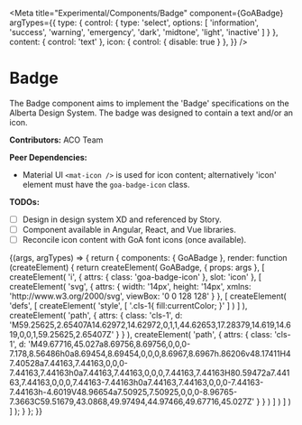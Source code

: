 

<Meta
  title="Experimental/Components/Badge"
  component={GoABadge}
  argTypes={{
    type: {
      control: {
        type: 'select',
        options: [
          'information',
          'success',
          'warning',
          'emergency',
          'dark',
          'midtone',
          'light',
          'inactive'
        ]
      }
    },
    content: { control: 'text' },
    icon: { control: { disable: true } },
  }}
/>

# Badge

The Badge component aims to implement the 'Badge' specifications on the Alberta Design System.
The badge was designed to contain a text and/or an icon.

**Contributors:** ACO Team

**Peer Dependencies:**

- Material UI `<mat-icon />` is used for icon content; alternatively 'icon' element
  must have the `goa-badge-icon` class.

**TODOs:**

- [ ] Design in design system XD and referenced by Story.
- [ ] Component available in Angular, React, and Vue libraries.
- [ ] Reconcile icon content with GoA font icons (once available).

<Canvas>
  <Story
    name="Badge"
    height={100}
    args={{
      type: 'information',
      content: 'Text content',
    }}
    parameters={{
      design: {},
    }}
  >
    {(args, argTypes) => {
      return {
        components: { GoABadge },
        render: function (createElement) {
          return createElement(
            GoABadge,
            {
              props: args
            },
            [
              createElement(
                'i',
                {
                  attrs: {
                    class: 'goa-badge-icon'
                  },
                  slot: 'icon'
                },
                [
                  createElement(
                    'svg',
                    {
                      attrs: {
                        width: '14px',
                        height: '14px',
                        xmlns: 'http://www.w3.org/2000/svg',
                        viewBox: '0 0 128 128'
                      }
                    },
                    [
                      createElement(
                        'defs',
                        [
                          createElement(
                            'style',
                            [
                              '.cls-1{ fill:currentColor; }'
                            ]
                          )
                        ]
                      ),
                      createElement(
                        'path',
                        {
                          attrs: {
                            class: 'cls-1',
                            d: 'M59.25625,2.65407A14.62972,14.62972,0,1,1,44.62653,17.28379,14.619,14.619,0,0,1,59.25625,2.65407Z'
                          }
                        }
                      ),
                      createElement(
                        'path',
                        {
                          attrs: {
                            class: 'cls-1',
                            d: 'M49.67716,45.027a8.69756,8.69756,0,0,0-7.178,8.56486h0a8.69454,8.69454,0,0,0,8.6967,8.6967h.86206v48.17411H47.40528a7.44163,7.44163,0,0,0-7.44163,7.44163h0a7.44163,7.44163,0,0,0,7.44163,7.44163H80.59472a7.44163,7.44163,0,0,0,7.44163-7.44163h0a7.44163,7.44163,0,0,0-7.44163-7.44163h-4.6019V48.96654a7.50925,7.50925,0,0,0-8.96765-7.3663C59.51679,43.0868,49.97494,44.97466,49.67716,45.027Z'
                          }
                        }
                      )
                    ]
                  )
                ]
              )
            ]
          );
        }
      };
    }}
  </Story>
</Canvas>
